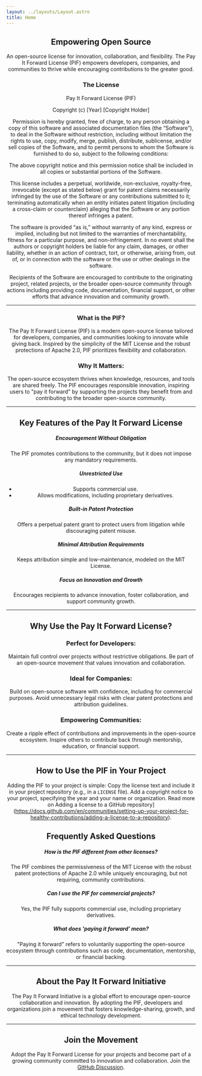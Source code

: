 ```yaml
---
layout: ../layouts/Layout.astro
title: Home
---
```


<Header back title />

## Empowering Open Source
An open-source license for innovation, collaboration, and flexibility. The Pay It Forward License (PIF) empowers developers, companies, and communities to thrive while encouraging contributions to the greater good.

### The License
Pay It Forward License (PIF)

Copyright (c) [Year] [Copyright Holder]

Permission is hereby granted, free of charge, to any person obtaining a copy of
this software and associated documentation files (the “Software”), to deal in
the Software without restriction, including without limitation the rights to
use, copy, modify, merge, publish, distribute, sublicense, and/or sell copies
of the Software, and to permit persons to whom the Software is furnished to do
so, subject to the following conditions:

The above copyright notice and this permission notice shall be included in all
copies or substantial portions of the Software.

This license includes a perpetual, worldwide, non-exclusive, royalty-free,
irrevocable (except as stated below) grant for patent claims necessarily
infringed by the use of the Software or any contributions submitted to it;
terminating automatically when an entity initiates patent litigation (including
a cross-claim or counterclaim) alleging that the Software or any portion
thereof infringes a patent.

The software is provided “as is,” without warranty of any kind, express or
implied, including but not limited to the warranties of merchantability,
fitness for a particular purpose, and non-infringement. In no event shall the
authors or copyright holders be liable for any claim, damages, or other
liability, whether in an action of contract, tort, or otherwise, arising from,
out of, or in connection with the software or the use or other dealings in the
software.

Recipients of the Software are encouraged to contribute to the originating
project, related projects, or the broader open-source community through actions
including providing code, documentation, financial support, or other efforts
that advance innovation and community growth.

---

### What is the PIF?
The Pay It Forward License (PIF) is a modern open-source license tailored for developers, companies, and communities looking to innovate while giving back. Inspired by the simplicity of the MIT License and the robust protections of Apache 2.0, PIF prioritizes flexibility and collaboration.

### Why It Matters:
The open-source ecosystem thrives when knowledge, resources, and tools are shared freely. The PIF encourages responsible innovation, inspiring users to "pay it forward" by supporting the projects they benefit from and contributing to the broader open-source community.

---

## Key Features of the Pay It Forward License

##### Encouragement Without Obligation
The PIF promotes contributions to the community, but it does not impose any mandatory requirements.

##### Unrestricted Use
- Supports commercial use.
- Allows modifications, including proprietary derivatives. 

##### Built-in Patent Protection
Offers a perpetual patent grant to protect users from litigation while discouraging patent misuse.

##### Minimal Attribution Requirements
Keeps attribution simple and low-maintenance, modeled on the MIT License.

##### Focus on Innovation and Growth
Encourages recipients to advance innovation, foster collaboration, and support community growth.

---

## Why Use the Pay It Forward License?
### Perfect for Developers:
Maintain full control over projects without restrictive obligations.
Be part of an open-source movement that values innovation and collaboration.

### Ideal for Companies:
Build on open-source software with confidence, including for commercial purposes.
Avoid unnecessary legal risks with clear patent protections and attribution guidelines.

### Empowering Communities:
Create a ripple effect of contributions and improvements in the open-source ecosystem.
Inspire others to contribute back through mentorship, education, or financial support.

---

## How to Use the PIF in Your Project
Adding the PIF to your project is simple:
Copy the license text and include it in your project repository (e.g., in a `LICENSE` file).
Add a copyright notice to your project, specifying the year and your name or organization.
Read more on Adding a license to a GitHub repository](https://docs.github.com/en/communities/setting-up-your-project-for-healthy-contributions/adding-a-license-to-a-repository).

## Frequently Asked Questions
##### How is the PIF different from other licenses?
The PIF combines the permissiveness of the MIT License with the robust patent protections of Apache 2.0 while uniquely encouraging, but not requiring, community contributions.

##### Can I use the PIF for commercial projects?
Yes, the PIF fully supports commercial use, including proprietary derivatives.

##### What does 'paying it forward' mean?
"Paying it forward" refers to voluntarily supporting the open-source ecosystem through contributions such as code, documentation, mentorship, or financial backing.

---

## About the Pay It Forward Initiative
The Pay It Forward Initiative is a global effort to encourage open-source collaboration and innovation. By adopting the PIF, developers and organizations join a movement that fosters knowledge-sharing, growth, and ethical technology development.

---

## Join the Movement
Adopt the Pay It Forward License for your projects and become part of a growing community committed to innovation and collaboration. Join the [GitHub Discussion](https://github.com/payitforwardlicense/payitforward/discussions).

<Footer />